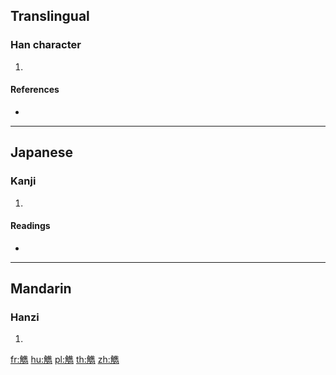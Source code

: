 {{character info/new}}
==Translingual==

===Han character===
{{Han char|rn=148|rad=角|as=13|sn=20|four=|canj=NBOGS}}

# {{defn|Han|sort=角13}}

====References====
* {{Han ref|kx=1145.150|dkj=35184|dj=1612.030|hdz=63933.010|uh=89F9|ud=35321}}

----

==Japanese==

===Kanji===
{{ja-kanji|grade=|rs=角13}}

# {{defn|lang=ja|sort=角13}}

====Readings====
* {{ja-readings|on=[[けい]] (kei), [[え]] (e), [[すい]] (sui), [[き]] (ki)|kun=[[くじり]] (kujiri), [[つのぎり]] (tsunogiri)|nanori=}}

----

==Mandarin==

===Hanzi===
{{cmn-hanzi|pin=[[xī]] ([[xi1]])|wg=hsi<sup>1</sup>}}

# {{defn|lang=cmn|sort=角13}}

[[fr:觹]]
[[hu:觹]]
[[pl:觹]]
[[th:觹]]
[[zh:觹]]